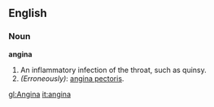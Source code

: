 ==English==
===Noun===
'''angina'''
# An inflammatory infection of the throat, such as quinsy.
# ''(Erroneously)'': [[angina pectoris]].

[[gl:Angina]]
[[it:angina]]